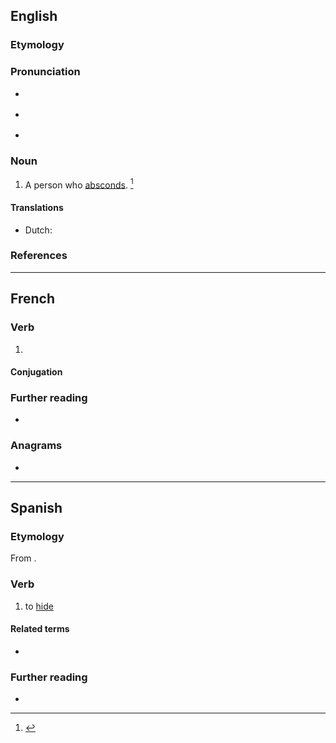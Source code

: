 ==English==

===Etymology===
{{suffix|abscond|er|id2=agent noun|lang=en}}

===Pronunciation===
* {{a|US}} {{IPA|/æbˈskɑn.dɚ/|/æbˈzkɑn.dɚ/|lang=en}}
* {{a|RP}} {{IPA|/æbˈskɒn.dɚ/|lang=en}}
* {{rhymes|ɒndə(ɹ)|lang=en}}

===Noun===
{{en-noun}}

# A person who [[abscond]]s. {{defdate|First attested in the early 18th century.}}<ref name=SOED>{{R:SOED5|page=8}}</ref>

====Translations====
{{trans-top|one who absconds}}
* Dutch: {{t|nl|drosser|n}}
{{trans-mid}}
{{trans-bottom}}

===References===
<references/>

----

==French==

===Verb===
{{fr-verb}}

# {{obsolete form of|abscondre|lang=fr}}

====Conjugation====
{{fr-conj-auto}}

===Further reading===
* {{R:TLFi}}

===Anagrams===
* {{l|fr|abscondre}}

----

==Spanish==

===Etymology===
From {{der|es|la|abscondo}}.

===Verb===
{{es-verb|abscond|er}}

# {{lb|es|obsolete|transitive}} to [[hide]]
#: {{syn|es|esconder}}

====Related terms====
* {{l|es|esconder}}

===Further reading===
* {{R:DRAE 2001}}